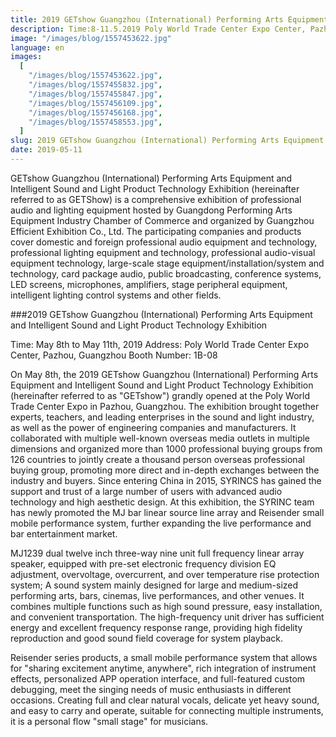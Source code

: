 ```yaml
---
title: 2019 GETshow Guangzhou (International) Performing Arts Equipment and Intelligent Sound and Light Product Technology Exhibition
description: Time:8-11.5.2019 Poly World Trade Center Expo Center, Pazhou, Guangzhou Booth No.:1B-08
image: "/images/blog/1557453622.jpg"
language: en
images:
  [
    "/images/blog/1557453622.jpg",
    "/images/blog/1557455832.jpg",
    "/images/blog/1557455847.jpg",
    "/images/blog/1557456109.jpg",
    "/images/blog/1557456168.jpg",
    "/images/blog/1557458553.jpg",
  ]
slug: 2019 GETshow Guangzhou (International) Performing Arts Equipment and Intelligent Sound and Light Product Technology Exhibition
date: 2019-05-11
---
```


GETshow Guangzhou (International) Performing Arts Equipment and Intelligent Sound and Light Product Technology Exhibition (hereinafter referred to as GETShow) is a comprehensive exhibition of professional audio and lighting equipment hosted by Guangdong Performing Arts Equipment Industry Chamber of Commerce and organized by Guangzhou Efficient Exhibition Co., Ltd. The participating companies and products cover domestic and foreign professional audio equipment and technology, professional lighting equipment and technology, professional audio-visual equipment technology, large-scale stage equipment/installation/system and technology, card package audio, public broadcasting, conference systems, LED screens, microphones, amplifiers, stage peripheral equipment, intelligent lighting control systems and other fields.

###2019 GETshow Guangzhou (International) Performing Arts Equipment and Intelligent Sound and Light Product Technology Exhibition

Time: May 8th to May 11th, 2019
Address: Poly World Trade Center Expo Center, Pazhou, Guangzhou
Booth Number: 1B-08

On May 8th, the 2019 GETshow Guangzhou (International) Performing Arts Equipment and Intelligent Sound and Light Product Technology Exhibition (hereinafter referred to as "GETshow") grandly opened at the Poly World Trade Center Expo in Pazhou, Guangzhou. The exhibition brought together experts, teachers, and leading enterprises in the sound and light industry, as well as the power of engineering companies and manufacturers. It collaborated with multiple well-known overseas media outlets in multiple dimensions and organized more than 1000 professional buying groups from 126 countries to jointly create a thousand person overseas professional buying group, promoting more direct and in-depth exchanges between the industry and buyers.
Since entering China in 2015, SYRINCS has gained the support and trust of a large number of users with advanced audio technology and high aesthetic design. At this exhibition, the SYRINC team has newly promoted the MJ bar linear source line array and Reisender small mobile performance system, further expanding the live performance and bar entertainment market.

MJ1239 dual twelve inch three-way nine unit full frequency linear array speaker, equipped with pre-set electronic frequency division EQ adjustment, overvoltage, overcurrent, and over temperature rise protection system; A sound system mainly designed for large and medium-sized performing arts, bars, cinemas, live performances, and other venues. It combines multiple functions such as high sound pressure, easy installation, and convenient transportation. The high-frequency unit driver has sufficient energy and excellent frequency response range, providing high fidelity reproduction and good sound field coverage for system playback.

Reisender series products, a small mobile performance system that allows for "sharing excitement anytime, anywhere", rich integration of instrument effects, personalized APP operation interface, and full-featured custom debugging, meet the singing needs of music enthusiasts in different occasions. Creating full and clear natural vocals, delicate yet heavy sound, and easy to carry and operate, suitable for connecting multiple instruments, it is a personal flow "small stage" for musicians.
